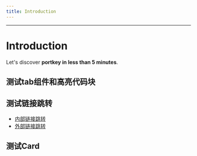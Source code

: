 ```yaml
---
title: Introduction
---
```


***

# Introduction

Let's discover **portkey in less than 5 minutes**.

## 测试tab组件和高亮代码块

<Tabs>
  <TabItem label="Tab" value="tab" />
</Tabs>

<Tabs>
  <TabItem label="TS" children="TS" value="ts" />

  <TabItem label="python" value="python" children="Python代码" />
</Tabs>

## 测试链接跳转

* [内部链接跳转](/docs/coreSDK/ "")
* [外部链接跳转](https://docusaurus.io/docs "")

## 测试Card
